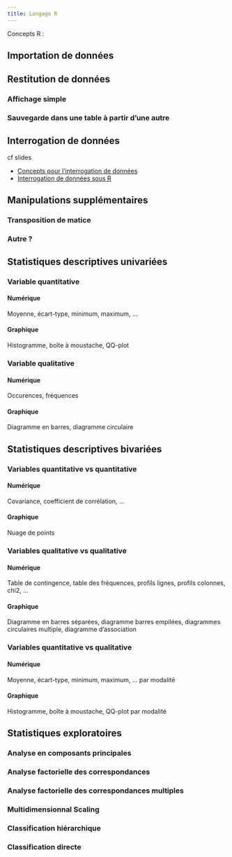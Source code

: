```yaml
---
title: Langage R
---
```


Concepts R :


## Importation de données

## Restitution de données

### Affichage simple

### Sauvegarde dans une table à partir d'une autre

## Interrogation de données

cf slides 

- [Concepts pour l'interrogation de données](interrogation-concepts.html)
- [Interrogation de données sous R](interrogation-r.html)

## Manipulations supplémentaires

### Transposition de matice

### Autre ?

## Statistiques descriptives univariées

### Variable quantitative

#### Numérique

Moyenne, écart-type, minimum, maximum, ...

#### Graphique

Histogramme, boîte à moustache, QQ-plot

### Variable qualitative

#### Numérique

Occurences, fréquences

#### Graphique

Diagramme en barres, diagramme circulaire

## Statistiques descriptives bivariées

### Variables quantitative vs quantitative

#### Numérique

Covariance, coefficient de corrélation, ...

#### Graphique

Nuage de points

### Variables qualitative vs qualitative

#### Numérique

Table de contingence, table des fréquences, profils lignes, profils colonnes, chi2, ...

#### Graphique

Diagramme en barres séparées, diagramme barres empilées, diagrammes circulaires multiple, diagramme d'association

### Variables quantitative vs qualitative

#### Numérique

Moyenne, écart-type, minimum, maximum, ... par modalité

#### Graphique

Histogramme, boîte à moustache, QQ-plot par modalité

## Statistiques exploratoires

### Analyse en composants principales

### Analyse factorielle des correspondances

### Analyse factorielle des correspondances multiples

### Multidimensionnal Scaling

### Classification hiérarchique

### Classification directe

